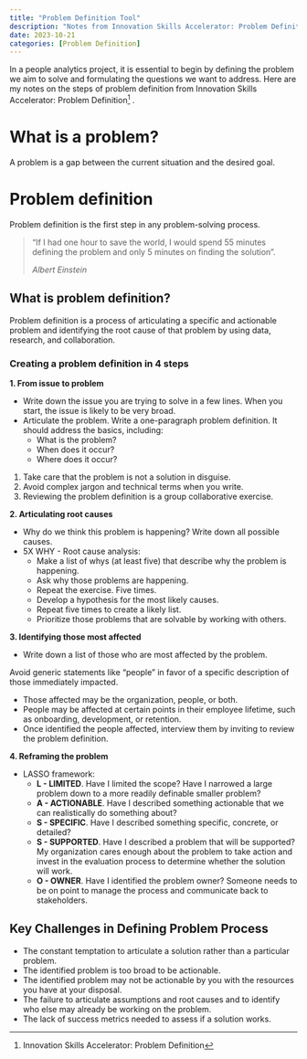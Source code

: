 ```yaml
---
title: "Problem Definition Tool"
description: "Notes from Innovation Skills Accelerator: Problem Definition"
date: 2023-10-21
categories: [Problem Definition]
---
```


In a people analytics project, it is essential to begin by defining the problem we aim to solve and formulating the questions we want to address. Here are my notes on the steps of problem definition from Innovation Skills Accelerator: Problem Definition[^1] .

[^1]: Innovation Skills Accelerator: Problem Definition

# What is a problem?

A problem is a gap between the current situation and the desired goal.

# Problem definition

Problem definition is the first step in any problem-solving process.

> "If I had one hour to save the world, I would spend 55 minutes defining the problem and only 5 minutes on finding the solution".
>
> *Albert Einstein*

## What is problem definition?

Problem definition is a process of articulating a specific and actionable problem and identifying the root cause of that problem by using data, research, and collaboration.

### Creating a problem definition in 4 steps

**1. From issue to problem**

-   Write down the issue you are trying to solve in a few lines. When you start, the issue is likely to be very broad.
-   Articulate the problem. Write a one-paragraph problem definition. It should address the basics, including:
    -   What is the problem?
    -   When does it occur?
    -   Where does it occur?

::: callout-tip
1.  Take care that the problem is not a solution in disguise.
2.  Avoid complex jargon and technical terms when you write.
3.  Reviewing the problem definition is a group collaborative exercise.
:::

**2. Articulating root causes**

-   Why do we think this problem is happening? Write down all possible causes.
-   5X WHY - Root cause analysis:
    -   Make a list of whys (at least five) that describe why the problem is happening.
    -   Ask why those problems are happening.
    -   Repeat the exercise. Five times.
    -   Develop a hypothesis for the most likely causes.
    -   Repeat five times to create a likely list.
    -   Prioritize those problems that are solvable by working with others.

**3. Identifying those most affected**

-   Write down a list of those who are most affected by the problem.

::: callout-tip
Avoid generic statements like "people" in favor of a specific description of those immediately impacted.
:::

-   Those affected may be the organization, people, or both.
-   People may be affected at certain points in their employee lifetime, such as onboarding, development, or retention.
-   Once identified the people affected, interview them by inviting to review the problem definition.

**4. Reframing the problem**

-   LASSO framework:
    -   **L - LIMITED**. Have I limited the scope? Have I narrowed a large problem down to a more readily definable smaller problem?
    -   **A - ACTIONABLE**. Have I described something actionable that we can realistically do something about?
    -   **S - SPECIFIC**. Have I described something specific, concrete, or detailed?
    -   **S - SUPPORTED**. Have I described a problem that will be supported? My organization cares enough about the problem to take action and invest in the evaluation process to determine whether the solution will work.
    -   **O - OWNER**. Have I identified the problem owner? Someone needs to be on point to manage the process and communicate back to stakeholders.

## Key Challenges in Defining Problem Process

-   The constant temptation to articulate a solution rather than a particular problem.
-   The identified problem is too broad to be actionable.
-   The identified problem may not be actionable by you with the resources you have at your disposal.
-   The failure to articulate assumptions and root causes and to identify who else may already be working on the problem.
-   The lack of success metrics needed to assess if a solution works.

